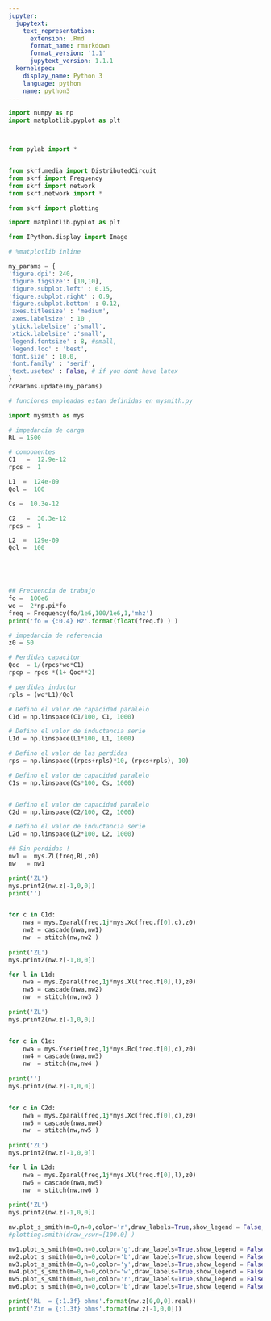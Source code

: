 ```yaml
---
jupyter:
  jupytext:
    text_representation:
      extension: .Rmd
      format_name: rmarkdown
      format_version: '1.1'
      jupytext_version: 1.1.1
  kernelspec:
    display_name: Python 3
    language: python
    name: python3
---
```


```python
import numpy as np
import matplotlib.pyplot as plt



from pylab import *


from skrf.media import DistributedCircuit
from skrf import Frequency
from skrf import network
from skrf.network import *

from skrf import plotting 

import matplotlib.pyplot as plt

from IPython.display import Image  

# %matplotlib inline

my_params = {
'figure.dpi': 240,
'figure.figsize': [10,10],
'figure.subplot.left' : 0.15,
'figure.subplot.right' : 0.9,
'figure.subplot.bottom' : 0.12,
'axes.titlesize' : 'medium',
'axes.labelsize' : 10 ,
'ytick.labelsize' :'small',
'xtick.labelsize' :'small',
'legend.fontsize' : 8, #small,
'legend.loc' : 'best',
'font.size' : 10.0,
'font.family' : 'serif',
'text.usetex' : False, # if you dont have latex
}
rcParams.update(my_params)
```

```python
# funciones empleadas estan definidas en mysmith.py

import mysmith as mys
```

```python
# impedancia de carga
RL = 1500

# componentes
C1   =  12.9e-12 
rpcs =  1 

L1  =  124e-09 
Qol =  100 

Cs =  10.3e-12

C2   =  30.3e-12 
rpcs =  1 

L2  =  129e-09 
Qol =  100 





## Frecuencia de trabajo
fo =  100e6
wo =  2*np.pi*fo
freq = Frequency(fo/1e6,100/1e6,1,'mhz')
print('fo = {:0.4} Hz'.format(float(freq.f) ) )

# impedancia de referencia
z0 = 50

# Perdidas capacitor
Qoc  = 1/(rpcs*wo*C1)
rpcp = rpcs *(1+ Qoc**2)

# perdidas inductor
rpls = (wo*L1)/Qol

```

```python
# Defino el valor de capacidad paralelo
C1d = np.linspace(C1/100, C1, 1000)

# Defino el valor de inductancia serie
L1d = np.linspace(L1*100, L1, 1000)

# Defino el valor de las perdidas
rps = np.linspace((rpcs+rpls)*10, (rpcs+rpls), 10)

# Defino el valor de capacidad paralelo
C1s = np.linspace(Cs*100, Cs, 1000)


# Defino el valor de capacidad paralelo
C2d = np.linspace(C2/100, C2, 1000)

# Defino el valor de inductancia serie
L2d = np.linspace(L2*100, L2, 1000)

## Sin perdidas !
nw1 =  mys.ZL(freq,RL,z0)
nw   = nw1 

print('ZL')    
mys.printZ(nw.z[-1,0,0])
print('')


for c in C1d:
    nwa = mys.Zparal(freq,1j*mys.Xc(freq.f[0],c),z0)
    nw2 = cascade(nwa,nw1)
    nw  = stitch(nw,nw2 )
    
print('ZL')    
mys.printZ(nw.z[-1,0,0])

for l in L1d:
    nwa = mys.Zparal(freq,1j*mys.Xl(freq.f[0],l),z0)
    nw3 = cascade(nwa,nw2)
    nw  = stitch(nw,nw3 )
    
print('ZL')    
mys.printZ(nw.z[-1,0,0])


for c in C1s:
    nwa = mys.Yserie(freq,1j*mys.Bc(freq.f[0],c),z0)
    nw4 = cascade(nwa,nw3)
    nw  = stitch(nw,nw4 )
    
print('')    
mys.printZ(nw.z[-1,0,0])


for c in C2d:
    nwa = mys.Zparal(freq,1j*mys.Xc(freq.f[0],c),z0)
    nw5 = cascade(nwa,nw4)
    nw  = stitch(nw,nw5 )
    
print('ZL')    
mys.printZ(nw.z[-1,0,0])

for l in L2d:
    nwa = mys.Zparal(freq,1j*mys.Xl(freq.f[0],l),z0)
    nw6 = cascade(nwa,nw5)
    nw  = stitch(nw,nw6 )
    
print('ZL')    
mys.printZ(nw.z[-1,0,0])

```

```python
nw.plot_s_smith(m=0,n=0,color='r',draw_labels=True,show_legend = False, chart_type='yz')
#plotting.smith(draw_vswr=[100.0] )

nw1.plot_s_smith(m=0,n=0,color='g',draw_labels=True,show_legend = False, chart_type='yz',marker='o')
nw2.plot_s_smith(m=0,n=0,color='b',draw_labels=True,show_legend = False, chart_type='yz',marker='o') 
nw3.plot_s_smith(m=0,n=0,color='y',draw_labels=True,show_legend = False, chart_type='yz',marker='o')
nw4.plot_s_smith(m=0,n=0,color='w',draw_labels=True,show_legend = False, chart_type='yz',marker='o')
nw5.plot_s_smith(m=0,n=0,color='r',draw_labels=True,show_legend = False, chart_type='yz',marker='o')
nw6.plot_s_smith(m=0,n=0,color='b',draw_labels=True,show_legend = False, chart_type='yz',marker='o')

print('RL  = {:1.3f} ohms'.format(nw.z[0,0,0].real))
print('Zin = {:1.3f} ohms'.format(nw.z[-1,0,0]))
```

```python

```

```python

```
